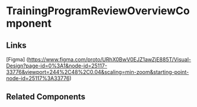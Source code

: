 <!-- Training-Program-Review-overview.stories.mdx -->



<Meta title="QTD Components/Evaluation/TrainingProgramReview/Overview/README" component={TrainingProgramReviewOverviewComponent} />

# TrainingProgramReviewOverviewComponent

<ArgsTable of={TrainingProgramReviewOverviewComponent} />

## Links

[Figma] (https://www.figma.com/proto/URhX0BwV0EJZ1awZjE885T/Visual-Design?page-id=0%3A1&node-id=25117-33776&viewport=244%2C48%2C0.04&scaling=min-zoom&starting-point-node-id=25117%3A33776)

## Related Components
